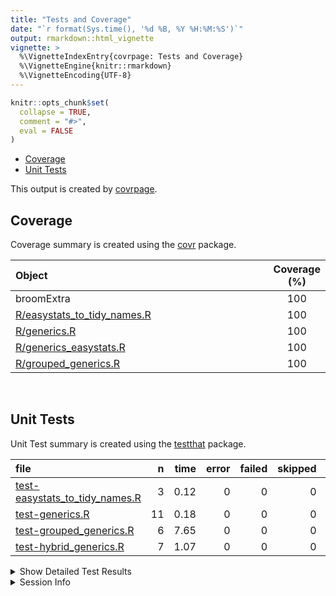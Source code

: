 ```yaml
---
title: "Tests and Coverage"
date: "`r format(Sys.time(), '%d %B, %Y %H:%M:%S')`"
output: rmarkdown::html_vignette
vignette: >
  %\VignetteIndexEntry{covrpage: Tests and Coverage}
  %\VignetteEngine{knitr::rmarkdown}
  %\VignetteEncoding{UTF-8}
---
```

  
```r
knitr::opts_chunk$set(
  collapse = TRUE,
  comment = "#>",
  eval = FALSE
)
```

<!--- Placeholder for tests/README.md Do Not Edit--->
  - [Coverage](#coverage)
  - [Unit Tests](#unit-tests)

This output is created by
[covrpage](https://github.com/metrumresearchgroup/covrpage).

## Coverage

Coverage summary is created using the
[covr](https://github.com/r-lib/covr) package.

| Object                                                           | Coverage (%) |
| :--------------------------------------------------------------- | :----------: |
| broomExtra                                                       |     100      |
| [R/easystats\_to\_tidy\_names.R](https://github.com/IndrajeetPatil/broomExtra/tree/easystats_marriage/R/easystats_to_tidy_names.R) |     100      |
| [R/generics.R](https://github.com/IndrajeetPatil/broomExtra/tree/easystats_marriage/R/generics.R)                                  |     100      |
| [R/generics\_easystats.R](https://github.com/IndrajeetPatil/broomExtra/tree/easystats_marriage/R/generics_easystats.R)             |     100      |
| [R/grouped\_generics.R](https://github.com/IndrajeetPatil/broomExtra/tree/easystats_marriage/R/grouped_generics.R)                 |     100      |

<br>

## Unit Tests

Unit Test summary is created using the
[testthat](https://github.com/r-lib/testthat) package.

| file                                                                         |  n | time | error | failed | skipped | warning |
| :--------------------------------------------------------------------------- | -: | ---: | ----: | -----: | ------: | ------: |
| [test-easystats\_to\_tidy\_names.R](https://github.com/IndrajeetPatil/broomExtra/tree/easystats_marriage/tests/testthat/test-easystats_to_tidy_names.R) |  3 | 0.12 |     0 |      0 |       0 |       0 |
| [test-generics.R](https://github.com/IndrajeetPatil/broomExtra/tree/easystats_marriage/tests/testthat/test-generics.R)                                  | 11 | 0.18 |     0 |      0 |       0 |       0 |
| [test-grouped\_generics.R](https://github.com/IndrajeetPatil/broomExtra/tree/easystats_marriage/tests/testthat/test-grouped_generics.R)                 |  6 | 7.65 |     0 |      0 |       0 |       0 |
| [test-hybrid\_generics.R](https://github.com/IndrajeetPatil/broomExtra/tree/easystats_marriage/tests/testthat/test-hybrid_generics.R)                   |  7 | 1.07 |     0 |      0 |       0 |       0 |

<details closed>

<summary> Show Detailed Test Results </summary>

| file                                                                             | context                    |                     test                     | status | n | time |
| :------------------------------------------------------------------------------- | :------------------------- | :------------------------------------------: | :----- | -: | ---: |
| [test-easystats\_to\_tidy\_names.R](https://github.com/IndrajeetPatil/broomExtra/tree/easystats_marriage/tests/testthat/test-easystats_to_tidy_names.R#L12) | easystats\_to\_tidy\_names | easystats\_to\_tidy\_names works as expected | PASS   | 3 | 0.12 |
| [test-generics.R](https://github.com/IndrajeetPatil/broomExtra/tree/easystats_marriage/tests/testthat/test-generics.R#L13_L15)                              | generics work              |                `tidy()` works                | PASS   | 5 | 0.08 |
| [test-generics.R](https://github.com/IndrajeetPatil/broomExtra/tree/easystats_marriage/tests/testthat/test-generics.R#L50_L52)                              | generics work              |               `glance()` works               | PASS   | 3 | 0.04 |
| [test-generics.R](https://github.com/IndrajeetPatil/broomExtra/tree/easystats_marriage/tests/testthat/test-generics.R#L76_L78)                              | generics work              |              `augment()` works               | PASS   | 3 | 0.06 |
| [test-grouped\_generics.R](https://github.com/IndrajeetPatil/broomExtra/tree/easystats_marriage/tests/testthat/test-grouped_generics.R#L20)                 | grouped\_generics works    |            `grouped_tidy()` works            | PASS   | 2 | 2.27 |
| [test-grouped\_generics.R](https://github.com/IndrajeetPatil/broomExtra/tree/easystats_marriage/tests/testthat/test-grouped_generics.R#L50)                 | grouped\_generics works    |           `grouped_glance()` works           | PASS   | 2 | 2.09 |
| [test-grouped\_generics.R](https://github.com/IndrajeetPatil/broomExtra/tree/easystats_marriage/tests/testthat/test-grouped_generics.R#L79)                 | grouped\_generics works    |          `grouped_augment()` works           | PASS   | 2 | 3.29 |
| [test-hybrid\_generics.R](https://github.com/IndrajeetPatil/broomExtra/tree/easystats_marriage/tests/testthat/test-hybrid_generics.R#L12_L13)               | hybrid\_generics           |             hybrid methods works             | PASS   | 7 | 1.07 |

</details>

<details>

<summary> Session Info </summary>

| Field    | Value                            |
| :------- | :------------------------------- |
| Version  | R version 3.6.2 (2019-12-12)     |
| Platform | x86\_64-w64-mingw32/x64 (64-bit) |
| Running  | Windows 10 x64 (build 16299)     |
| Language | English\_United States           |
| Timezone | Europe/Berlin                    |

| Package  | Version |
| :------- | :------ |
| testthat | 2.3.1   |
| covr     | 3.4.0   |
| covrpage | 0.0.70  |

</details>

<!--- Final Status : pass --->
